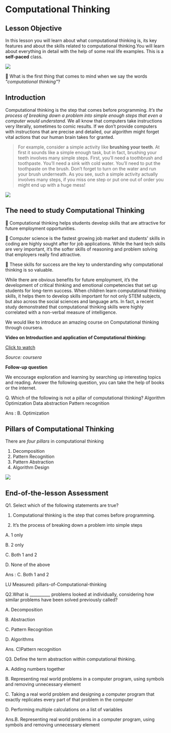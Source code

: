 # Computational Thinking

## Lesson Objective
In this lesson you will learn about what computational thinking is, its key features and about the skills related to computational thinking.You will learn about everything in detail with the help of some real life examples. This is a **self-paced** class.

![](https://s3.ap-south-1.amazonaws.com/kalvi-education.github.io/problem-solving/ct.png)

:thought_balloon: What is the first thing that comes to mind when we say the words *"computational thinking"*?

## Introduction
Computational thinking is the step that comes before programming. *It’s the process of breaking down a problem into simple enough steps that even a computer would understand.* We all know that computers take instructions very literally, sometimes to comic results. If we don’t provide computers with instructions that are precise and detailed, our algorithm might forget vital actions that our human brain takes for granted.

>For example, consider a simple activity like **brushing your teeth**. At first it sounds like a simple enough task, but in fact, brushing your teeth involves many simple steps. First, you’ll need a toothbrush and toothpaste. You’ll need a sink with cold water. You’ll need to put the toothpaste on the brush. Don’t forget to turn on the water and run your brush underneath. As you see, such a simple activity actually involves many steps, if you miss one step or put one out of order you might end up with a huge mess!

![](https://s3.ap-south-1.amazonaws.com/kalvi-education.github.io/problem-solving/ct1.png)

## The need to study Computational Thinking

:pushpin: Computational thinking helps students develop skills that are attractive for future employment opportunities. 

:pushpin: Computer science is the fastest growing job market and students' skills in coding are highly sought after for job applications. While the hard tech skills are very important, it’s the softer skills of reasoning and problem solving that employers really find attractive. 

:pushpin: These skills for success are the key to understanding why computational thinking is so valuable.

While there are obvious benefits for future employment, it’s the development of critical thinking and emotional competencies that set up students for long-term success. When children learn computational thinking skills, it helps them to develop skills important for not only STEM subjects, but also across the social sciences and language arts. In fact, a recent study demonstrated that computational thinking skills were highly correlated with a non-verbal measure of intelligence.


We would like to introduce an amazing course on Computational thinking through coursera. 

**Video on Introduction and application of Computational thinking:**

[Click to watch](https://www.coursera.org/lecture/computational-thinking-problem-solving/1-1-introduction-4twR7)


*Source: coursera*


**Follow-up question**

We encourage exploration and learning by searching up interesting topics and reading. Answer the following question, you can take the help of books or the internet.

Q. Which of the following is not a pillar of computational thinking?
Algorithm
Optimization
Data abstraction
Pattern recognition

Ans : B. Optimization

## Pillars of Computational Thinking

There are *four pillars* in computational thinking

1. Decomposition
2. Pattern Recognition
3. Pattern Abstraction
4. Algorithm Design

![](https://s3.ap-south-1.amazonaws.com/kalvi-education.github.io/problem-solving/ct2.png)


## End-of-the-lesson Assessment
Q1. Select which of the following statements are true?
1. Computational thinking is the step that comes before programming.

2. It’s the process of breaking down a problem into simple steps

A. 1 only

B. 2 only

C. Both 1 and 2

D. None of the above

Ans : C. Both 1 and 2 

LU Measured: pillars-of-Computational-thinking

Q2.What is __________ problems looked at individually, considering how similar problems have been solved previously called?

A. Decomposition

B. Abstraction

C. Pattern Recognition

D. Algorithms

Ans. C)Pattern recognition

Q3. Define the term abstraction within computational thinking.

A. Adding numbers together

B. Representing real world problems in a computer program, using symbols and removing unnecessary element

C. Taking a real world problem and designing a computer program that exactly replicates every part of that problem in the computer

D. Performing multiple calculations on a list of variables

Ans.B. Representing real world problems in a computer program, using symbols and removing unnecessary element

